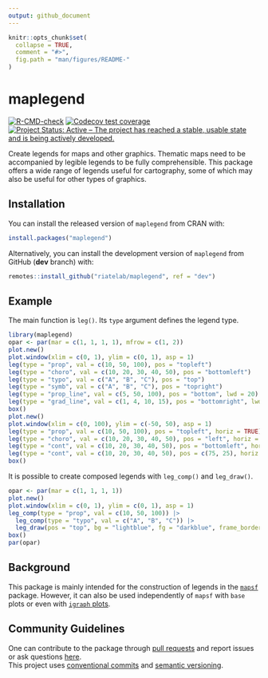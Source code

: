 ```yaml
---
output: github_document
---
```


<!-- README.md is generated from README.Rmd. Please edit that file -->

```r
knitr::opts_chunk$set(
  collapse = TRUE,
  comment = "#>",
  fig.path = "man/figures/README-"
)
```

# maplegend

<!-- badges: start -->
[![R-CMD-check](https://github.com/riatelab/maplegend/actions/workflows/R-CMD-check.yaml/badge.svg)](https://github.com/riatelab/maplegend/actions/workflows/R-CMD-check.yaml)
[![Codecov test coverage](https://codecov.io/gh/riatelab/maplegend/branch/main/graph/badge.svg)](https://app.codecov.io/gh/riatelab/maplegend?branch=main)
[![Project Status: Active – The project has reached a stable, usable
state and is being actively
developed.](https://www.repostatus.org/badges/latest/active.svg)](https://www.repostatus.org/#active)
<!-- badges: end -->

Create legends for maps and other graphics. Thematic maps need to be accompanied by legible legends to be fully comprehensible. This package offers a wide range of legends useful for cartography, some of which may also be useful for other types of graphics. 

## Installation

You can install the released version of `maplegend` from
CRAN with:

``` r
install.packages("maplegend")
```

Alternatively, you can install the development version of `maplegend` from
GitHub (**dev** branch) with:

``` r
remotes::install_github("riatelab/maplegend", ref = "dev")
```


## Example

The main function is `leg()`. Its `type` argument defines the legend type. 
```r
library(maplegend)
opar <- par(mar = c(1, 1, 1, 1), mfrow = c(1, 2))
plot.new()
plot.window(xlim = c(0, 1), ylim = c(0, 1), asp = 1)
leg(type = "prop", val = c(10, 50, 100), pos = "topleft")
leg(type = "choro", val = c(10, 20, 30, 40, 50), pos = "bottomleft")
leg(type = "typo", val = c("A", "B", "C"), pos = "top")
leg(type = "symb", val = c("A", "B", "C"), pos = "topright")
leg(type = "prop_line", val = c(5, 50, 100), pos = "bottom", lwd = 20)
leg(type = "grad_line", val = c(1, 4, 10, 15), pos = "bottomright", lwd = c(1, 5, 10))
box()
plot.new()
plot.window(xlim = c(0, 100), ylim = c(-50, 50), asp = 1)
leg(type = "prop", val = c(10, 50, 100), pos = "topleft", horiz = TRUE)
leg(type = "choro", val = c(10, 20, 30, 40, 50), pos = "left", horiz = TRUE)
leg(type = "cont", val = c(10, 20, 30, 40, 50), pos = "bottomleft", horiz = TRUE)
leg(type = "cont", val = c(10, 20, 30, 40, 50), pos = c(75, 25), horiz = FALSE)
box()
```


It is possible to create composed legends with `leg_comp()` and `leg_draw()`.


```r
opar <- par(mar = c(1, 1, 1, 1))
plot.new()
plot.window(xlim = c(0, 1), ylim = c(0, 1), asp = 1)
leg_comp(type = "prop", val = c(10, 50, 100)) |>
  leg_comp(type = "typo", val = c("A", "B", "C")) |>
  leg_draw(pos = "top", bg = "lightblue", fg = "darkblue", frame_border = NA)
box()
par(opar)
```


## Background

This package is mainly intended for the construction of legends in the [`mapsf`](https://riatelab.github.io/mapsf/) package. 
However, it can also be used independently of `mapsf` with `base` plots or even with [`igraph` plots](https://gist.github.com/rCarto/da5a4b0cd982a8c85cb847506fd2f415).


## Community Guidelines

One can contribute to the package through [pull
requests](https://github.com/riatelab/maplegend/pulls) and report issues or
ask questions [here](https://github.com/riatelab/maplegend/issues).  
This project uses [conventional
commits](https://www.conventionalcommits.org/en/v1.0.0-beta.3/) and
[semantic versioning](https://semver.org/).
